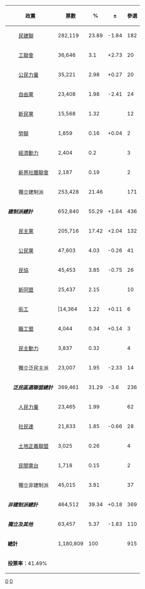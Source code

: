 {| class="wikitable" style="text-align:right"
! colspan="3" | 政黨 !! 票數 !! % !! ± !! 參選 !! 當選 !! ±
|-
|rowspan="9" bgcolor="Pink"|
|bgcolor="{{Party meta/color/民建聯}}"|
|align="left"|[[民建聯]]||282,119||23.89||-1.84||182||136||+17
|-
|bgcolor="{{Party meta/color/工聯會}}"|
|align="left"|[[工聯會]]||36,646||3.1||+2.73||20||11||+7
|-
|bgcolor="{{Party meta/color/公民力量}}"|
|align="left"|[[公民力量 (香港)|公民力量]]||35,221||2.98||+0.27||20||15||-3
|-
|bgcolor="{{Party meta/color/自由黨}}"|
|align="left"|[[自由黨 (香港)|自由黨]]||23,408||1.98||-2.41||24||9||+3
|-
|bgcolor="{{Party meta/color/新民黨}}"|
|align="left"|[[新民黨 (香港)|新民黨]]||15,568||1.32||||12||4||+3
|-
|bgcolor="{{Party meta/color/勞聯}}"|
|align="left"|[[港九勞工社團聯會|勞聯]]||1,859||0.16||+0.04||2||1||
|-
|bgcolor="{{Party meta/color/經濟動力}}"|
|align="left"|[[經濟動力]]||2,404||0.2||||3||1||+1
|-
|bgcolor="{{Party meta/color/新界社團聯會}}"|
|align="left"|[[新界社團聯會]]||2,187||0.19||||2||2||+1
|-
|bgcolor="{{Party meta/color/獨立}}"|
|align="left"|獨立建制派||253,428||21.46||||171||120||-5
|- bgcolor="Pink"
|colspan="3" align="left"|'''''建制派總計'''''||652,840||55.29||+1.64||436||299||+24
|-
|rowspan="14" bgcolor="PaleGreen"|
|bgcolor="{{Party meta/color/民主黨}}"|
|align="left"|[[民主黨 (香港)|民主黨]]||205,716||17.42||+2.04||132||47||-3
|-
|bgcolor="{{Party meta/color/公民黨}}"|
|align="left"|[[公民黨 (香港)|公民黨]]||47,603||4.03||-0.26||41||7||-5
|-
|bgcolor="{{Party_meta/color/民協}}"|
|align="left"|[[民協]]||45,453||3.85||-0.75||26||15||-2
|-
|bgcolor="{{Party_meta/color/新同盟}}"|
|align="left"|[[新同盟]]||25,437||2.15||||10||8||
|-
|bgcolor="{{Party_meta/color/街工}}"|
|align="left"|[[街工]]|||14,364||1.22||+0.11||6||5||+2
|-
|bgcolor="{{Party_meta/color/職工盟}}"|
|align="left"|[[職工盟]]||4,044||0.34||+0.14||3||0||
|-
|bgcolor="{{Party_meta/color/民主動力}}"|
|align="left"|[[民主動力]]||3,837||0.32||||4||0||
|-
|bgcolor="{{Party_meta/color/獨立}}"|
|align="left"|獨立泛民主派||23,007||1.95||-2.33||14||6||-1
|- bgcolor="#DDDDDD"
|colspan="2" align="left"|'''''泛民區選聯盟總計'''''||369,461||31.29||-3.6||236||88||-9
|-
|bgcolor="{{Party meta/color/人民力量}}"|
|align="left"|[[人民力量]]||23,465||1.99||||62||1||-1
|-
|bgcolor="{{Party meta/color/社民連}}"|
|align="left"|[[社民連]]||21,833||1.85||-0.66||28||0||-4
|-
|bgcolor="{{Party meta/color/土地正義聯盟}}"|
|align="left"|[[土地正義聯盟]]||3,025||0.26||||4||0||
|-
|bgcolor="{{Party meta/color/獨立}}"|
|align="left"|[[民間電台]]||1,718||0.15||||2||0||
|-
|bgcolor="{{Party meta/color/獨立}}"|
|align="left"|獨立非建制派||45,015||3.81||||37||14||-4 
|- bgcolor="PaleGreen"
|colspan="3" align="left"|'''''非建制派總計'''''||464,512||39.34||+0.18||369||103||-18
|- bgcolor="#B399FF"
|colspan="3" align="left"|'''''獨立及其他'''''||63,457||5.37||-1.83||110||10||+2
|- bgcolor="#E9E9E9"
|colspan="3"|'''總計'''||1,180,809||100||||915||412||+7
|- bgcolor="#E9E9E9"
|colspan="9" align="left"|'''投票率'''：41.49%
|}<noinclude>
[[Category:香港區議會選舉|D]]
[[Category:香港政治模板|D]]
</noinclude>